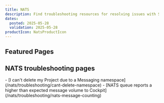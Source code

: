 ```yaml
---
title: NATS
description: Find troubleshooting resources for resolving issues with Scaleway NATS.
dates:
  posted: 2025-05-28
  validation: 2025-05-28
productIcon: NatsProductIcon
---
```


<ProductHeader
  productName="NATS troubleshooting"
  productLogo="nats"
  description="Learn how to fix the most common issues with Scaleway NATS."
/>

## Featured Pages

<Grid>
    <Card
      title="NATS FAQ"
      description="Answers to common questions"
      url="/nats/faq/"
      label="See more"
    />
    <Card
      title="NATS Overview"
      description="Understand NATS basics"
      url="/nats/reference-content/nats-overview/"
      label="See more"
    />
    <Card
      title="Using the NATS CLI"
      description="Basic commands and tips"
      url="/nats/api-cli/nats-cli/"
      label="See more"
    />

</Grid>

## NATS troubleshooting pages

<LinksList>
  - [I can't delete my Project due to a Messaging namespace](/nats/troubleshooting/cant-delete-namespace)
  - [NATS queue reports a higher than expected message volume to Cockpit](/nats/troubleshooting/nats-message-counting)
</LinksList>
